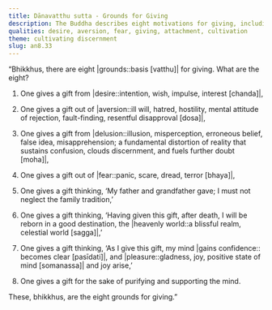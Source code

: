 ```yaml
---
title: Dānavatthu sutta - Grounds for Giving
description: The Buddha describes eight motivations for giving, including giving out of desire, aversion, and fear.
qualities: desire, aversion, fear, giving, attachment, cultivation
theme: cultivating discernment
slug: an8.33
---
```


“Bhikkhus, there are eight |grounds::basis [vatthu]| for giving. What are the eight?

1. One gives a gift from |desire::intention, wish, impulse, interest [chanda]|,

2. One gives a gift out of |aversion::ill will, hatred, hostility, mental attitude of rejection, fault-finding, resentful disapproval [dosa]|,

3. One gives a gift from |delusion::illusion, misperception, erroneous belief, false idea, misapprehension; a fundamental distortion of reality that sustains confusion, clouds discernment, and fuels further doubt [moha]|,

4. One gives a gift out of |fear::panic, scare, dread, terror [bhaya]|,

5. One gives a gift thinking, ‘My father and grandfather gave; I must not neglect the family tradition,’

6. One gives a gift thinking, ‘Having given this gift, after death, I will be reborn in a good destination, the |heavenly world::a blissful realm, celestial world [sagga]|,’

7. One gives a gift thinking, ‘As I give this gift, my mind |gains confidence:: becomes clear [pasīdati]|, and |pleasure::gladness, joy, positive state of mind [somanassa]| and joy arise,’

8. One gives a gift for the sake of purifying and supporting the mind.

These, bhikkhus, are the eight grounds for giving.”